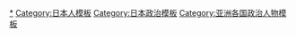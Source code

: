 [[Category:日本政治人物|*]]
[[Category:日本人模板|Category:日本人模板]]
[[Category:日本政治模板‎|Category:日本政治模板‎]]
[[Category:亚洲各国政治人物模板‎|Category:亚洲各国政治人物模板‎]]